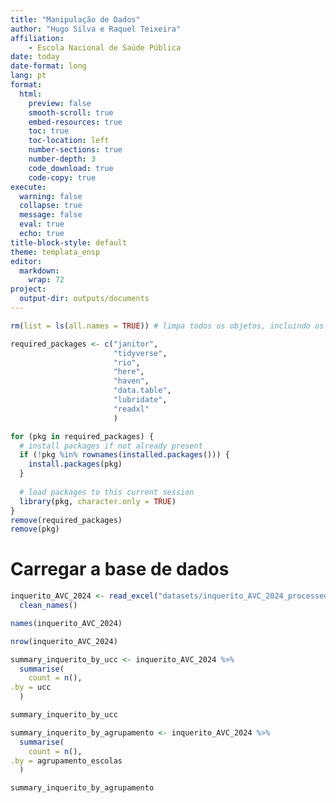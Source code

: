 ```yaml
---
title: "Manipulação de Dados"
author: "Hugo Silva e Raquel Teixeira"
affiliation: 
    - Escola Nacional de Saúde Pública
date: today
date-format: long
lang: pt 
format:
  html:
    preview: false
    smooth-scroll: true
    embed-resources: true
    toc: true
    toc-location: left
    number-sections: true
    number-depth: 3
    code_download: true
    code-copy: true
execute:
  warning: false
  collapse: true
  message: false
  eval: true
  echo: true
title-block-style: default
theme: templata_ensp
editor: 
  markdown: 
    wrap: 72
project:
  output-dir: outputs/documents
---
```


```r
rm(list = ls(all.names = TRUE)) # limpa todos os objetos, incluindo os ocultos

required_packages <- c("janitor",
                       "tidyverse",
                       "rio",
                       "here",
                       "haven",
                       "data.table",
                       "lubridate",
                       "readxl"
                       )      

for (pkg in required_packages) {
  # install packages if not already present
  if (!pkg %in% rownames(installed.packages())) {
    install.packages(pkg)
  }
  
  # load packages to this current session 
  library(pkg, character.only = TRUE)
}
remove(required_packages)
remove(pkg)
```

# Carregar a base de dados

```r

inquerito_AVC_2024 <- read_excel("datasets/inquerito_AVC_2024_processed.xlsx") %>% 
  clean_names()

names(inquerito_AVC_2024)

```
```r
nrow(inquerito_AVC_2024)

```

```r

summary_inquerito_by_ucc <- inquerito_AVC_2024 %>% 
  summarise(
    count = n(),
.by = ucc
  )

summary_inquerito_by_ucc

```
```r
summary_inquerito_by_agrupamento <- inquerito_AVC_2024 %>% 
  summarise(
    count = n(),
.by = agrupamento_escolas
  )

summary_inquerito_by_agrupamento
```

